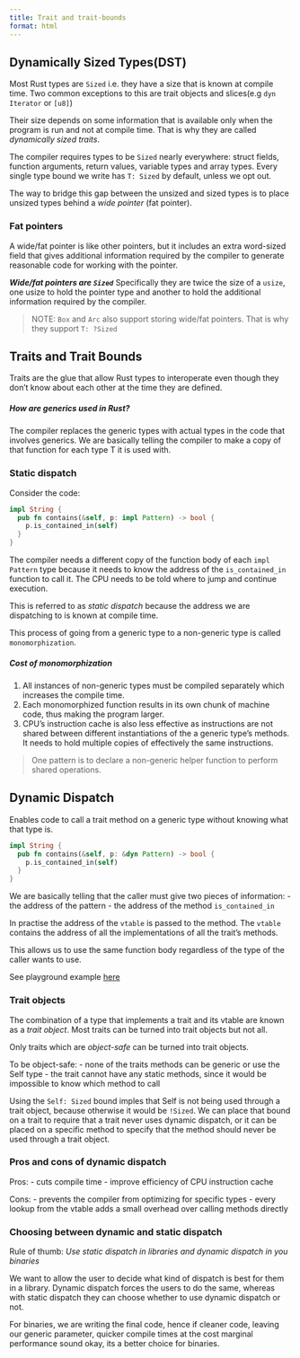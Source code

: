 ```yaml
---
title: Trait and trait-bounds
format: html
---
```


## Dynamically Sized Types(DST)

Most Rust types are `Sized` i.e. they have a size that is known at compile time. 
Two common exceptions to this are trait objects and slices(e.g `dyn Iterator` or `[u8]`)

Their size depends on some information that is available only when the program is run and  not at compile time.
That is why they are called _dynamically sized traits_. 

The compiler requires types to be `Sized` nearly everywhere: struct fields, function arguments, return values, variable types and array types. 
Every single type bound we write has `T: Sized` by default, unless we opt out.

The way to bridge this gap between the unsized and sized types is to place unsized types behind a _wide pointer_ (fat pointer).

### Fat pointers
A wide/fat pointer is like other pointers, but it includes an extra word-sized field that gives additional information required by the compiler to generate reasonable code for working with the pointer.

_**Wide/fat pointers are `Sized`**_
Specifically they are twice the size of a `usize`, one usize to hold the pointer type and another to hold the additional information required by the compiler.

> NOTE: `Box` and `Arc` also support storing wide/fat pointers. That is why they support `T: ?Sized`

## Traits and Trait Bounds

Traits are the glue that allow Rust types to interoperate even though they don't know about each other at the time they are defined.

##### How are generics used in Rust?
The compiler replaces the generic types with actual types in the code that involves generics. 
We are basically telling the compiler to make a copy of that function for each type T it is used with.

### Static dispatch

Consider the code:
```rust
impl String {
  pub fn contains(&self, p: impl Pattern) -> bool {
    p.is_contained_in(self)
  }
}
```

The compiler needs a different copy of the function body of each `impl Pattern` type because it needs to know the address of the `is_contained_in` function to call it.
The CPU needs to be told where to jump and continue execution. 

This is referred to as _static dispatch_ because the address we are dispatching to is known at compile time.

This process of going from a generic type to a non-generic type is called `monomorphization`. 

##### Cost of monomorphization
1. All instances of non-generic types must be compiled separately which increases the compile time.
2. Each monomorphized function results in its own chunk of machine code, thus making the program larger.
3. CPU's instruction cache is also less effective as instructions are not shared between different instantiations of the a generic type's methods. It needs to hold multiple copies of effectively the same instructions.

> One pattern is to declare a non-generic helper function to perform shared operations.

## Dynamic Dispatch

Enables code to call a trait method on a generic type without knowing what that type is. 
```rust
impl String {
  pub fn contains(&self, p: &dyn Pattern) -> bool {
    p.is_contained_in(self)
  }
}
```

We are basically telling that the caller must give two pieces of information: 
	- the address of the pattern
	- the address of the method `is_contained_in`

In practise the address of the `vtable` is passed to the method. The `vtable` contains the address of all the implementations of all the trait's methods.

This allows us to use the same function body regardless of the type of the caller wants to use.

See playground example [here](https://play.rust-lang.org/?version=stable&mode=debug&edition=2021&gist=1ae1f32c71726d7c48c07856468ad2be)


### Trait objects

The combination of a type that implements a trait and its vtable are known as a _trait object_. Most traits can be turned into trait objects but not all. 

Only traits which are _object-safe_ can be turned into trait objects.

To be object-safe:
	- none of the traits methods can be generic or use the Self type
	- the trait cannot have any static methods, since it would be impossible to know which method to call

Using the `Self: Sized`  bound imples that Self is not being used through a trait object, because otherwise it would be `!Sized`.  We can place that bound on a trait to require that a trait never uses dynamic dispatch, or it can be placed on a specific method to specify that the method should never be used through a trait object. 

### Pros and cons of dynamic dispatch

Pros:
- cuts compile time
- improve efficiency of CPU instruction cache

Cons:
- prevents the compiler from optimizing for specific types
- every lookup from the vtable adds a small overhead over calling methods directly

### Choosing between dynamic and static dispatch

Rule of thumb: _Use static dispatch in libraries and dynamic dispatch in you binaries_

We want to allow the user to decide what kind of dispatch is best for them in a library.
Dynamic dispatch forces the users to do the same, whereas with static dispatch they can choose whether to use dynamic dispatch or not.

For binaries, we are writing the final code, hence if cleaner code, leaving our generic parameter, quicker compile times at the cost marginal performance sound okay, its a better choice for binaries.

